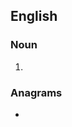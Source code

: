 ==English==

===Noun===
{{head|en|noun plural form}}

# {{plural of|metrication|lang=en}}

===Anagrams===
* {{anagrams|en|a=aceiimnorstt|cremationist|monetaristic}}